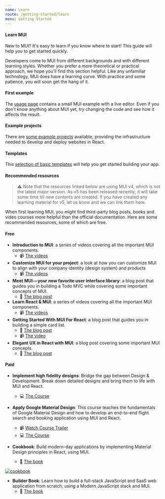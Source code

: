 ```yaml
---
name: Learn
route: /getting-started/learn
menu: Getting Started
---
```


#### Learn MUI

<p class="description">
  New to MUI? It's easy to learn if you know where to start! This guide will
  help you to get started quickly.
</p>

Developers come to MUI from different backgrounds and with different learning styles. Whether you prefer a more theoretical or practical approach, we hope you'll find this section helpful.
Like any unfamiliar technology, MUI does have a learning curve. With practice and some patience, you will soon get the hang of it.

#### First example

The [usage page](/getting-started/usage/#quick-start) contains a small MUI example with a live editor.
Even if you don't know anything about MUI yet, try changing the code and see how it affects the result.

#### Example projects

There are [some example projects](/getting-started/example-projects/) available, providing the infrastructure needed to develop and deploy websites in React.

#### Templates

This [selection of basic templates](/getting-started/templates/) will help you get started building your app.

#### Recommended resources

> ⚠️ Note that the resources linked below are using MUI v4, which is not the latest major version. As v5 has been released recently, it will take some time till new contents are created. If you have created any learning material for v5, let us know and we can link them here.

When first learning MUI, you might find third-party blog posts, books and video courses more helpful than the official documentation.
Here are some recommended resources, some of which are free.

#### Free

- **Introduction to MUI**: a series of videos covering all the important MUI components.
  - 📹 [The videos](https://www.youtube.com/watch?v=pHclLuRolzE&list=PLQg6GaokU5CwiVmsZ0d_9Zsg_DnIP_xwr)
- **Customize MUI for your project**: a look at how you can customize MUI to align with your company identity (design system) and products
  - 📹 [The videos](https://www.youtube.com/watch?v=bDkB3LoQKxs)
- **Meet MUI — your new favorite user interface library**: a blog post that guides you in building a Todo MVC while covering some important concepts of MUI.
  - 📝 [The blog post](https://www.freecodecamp.org/news/meet-your-material-ui-your-new-favorite-user-interface-library-6349a1c88a8c/)
- **Learn React & MUI**: a series of videos covering all the important MUI components.
  - 📹 [The videos](https://www.youtube.com/watch?v=xm4LX5fJKZ8&list=PLcCp4mjO-z98WAu4sd0eVha1g-NMfzHZk)
- **Getting Started With MUI For React**: a blog post that guides you in building a simple card list.
  - 📝 [The blog post](https://medium.com/codingthesmartway-com-blog/getting-started-with-material-ui-for-react-material-design-for-react-364b2688b555)
  - 📹 [The video](https://www.youtube.com/watch?v=PWadEeOuv5o)
- **Elegant UX in React with MUI**: a blog post covering some important MUI concepts.
  - 📝 [The blog post](https://www.digitalocean.com/community/tutorials/react-material-ui)

#### Paid

- **Implement high fidelity designs**: Bridge the gap between Design & Development. Break down detailed designs and bring them to life with MUI and React.

  - 💻 [The Course](https://www.udemy.com/course/implement-high-fidelity-designs-with-material-ui-and-reactjs/)

- **Apply Google Material Design**: This course teaches the fundamentals of Google Material Design and how to develop an end-to-end flight search and booking application using MUI and React.

  - 📹 [Watch Course Trailer](https://www.youtube.com/watch?v=hhZ6yFvCWho)
  - 💻 [The Course](https://bonsaiilabs.com/courseDetail/material-ui-with-react/)

- **Cookbook**: Build modern-day applications by implementing Material Design principles in React, using MUI.
  - 📘 [The book](https://www.amazon.com/gp/product/1789615224/)

[![cookbook](/static/blog/material-ui-v4-is-out/cookbook.png)](https://www.amazon.com/gp/product/1789615224/)

- **Builder Book**: Learn how to build a full-stack JavaScript and SaaS web application from scratch, using a Modern JavaScript stack and MUI.
  - 📘 [The book](https://builderbook.org/)
